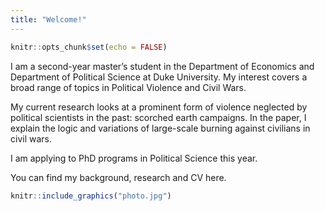 ```yaml
---
title: "Welcome!"
---
```


```r
knitr::opts_chunk$set(echo = FALSE)
```
 
I am a second-year master's student in the Department of Economics and Department of Political Science at Duke University. My interest covers a broad range of topics in Political Violence and Civil Wars.

My current research looks at a prominent form of violence neglected by political scientists in the past: scorched earth campaigns. In the paper, I explain the logic and variations of large-scale burning against civilians in civil wars.

I am applying to PhD programs in Political Science this year. 
 
You can find my background, research and CV here. 
 
 
```r
knitr::include_graphics("photo.jpg")
```
 

